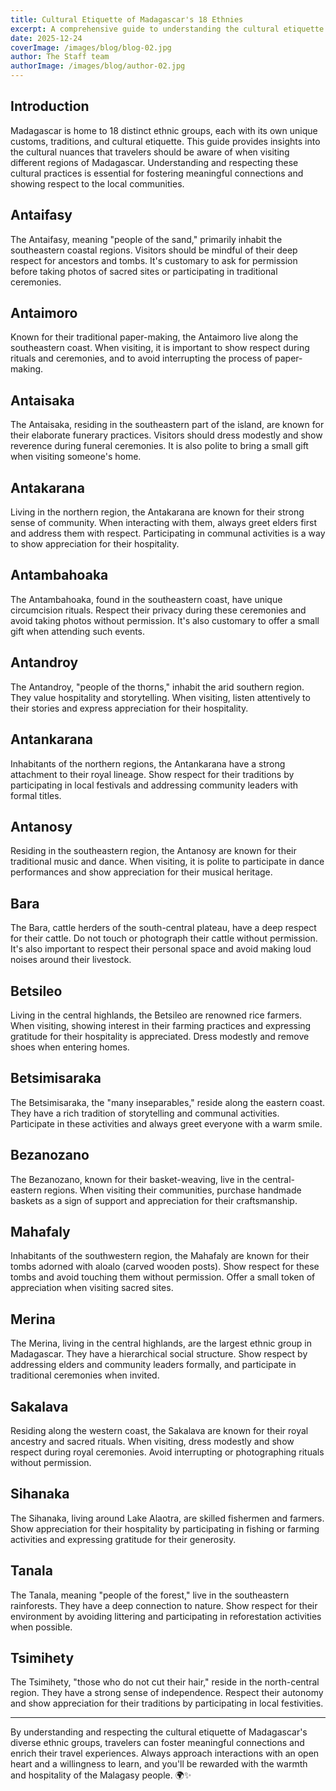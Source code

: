 ```yaml
---
title: Cultural Etiquette of Madagascar's 18 Ethnies
excerpt: A comprehensive guide to understanding the cultural etiquette of Madagascar's diverse ethnic groups.
date: 2025-12-24
coverImage: /images/blog/blog-02.jpg
author: The Staff team
authorImage: /images/blog/author-02.jpg
---
```


## Introduction

Madagascar is home to 18 distinct ethnic groups, each with its own unique customs, traditions, and cultural etiquette. This guide provides insights into the cultural nuances that travelers should be aware of when visiting different regions of Madagascar. Understanding and respecting these cultural practices is essential for fostering meaningful connections and showing respect to the local communities.

## Antaifasy

The Antaifasy, meaning "people of the sand," primarily inhabit the southeastern coastal regions. Visitors should be mindful of their deep respect for ancestors and tombs. It's customary to ask for permission before taking photos of sacred sites or participating in traditional ceremonies.

## Antaimoro

Known for their traditional paper-making, the Antaimoro live along the southeastern coast. When visiting, it is important to show respect during rituals and ceremonies, and to avoid interrupting the process of paper-making.

## Antaisaka

The Antaisaka, residing in the southeastern part of the island, are known for their elaborate funerary practices. Visitors should dress modestly and show reverence during funeral ceremonies. It is also polite to bring a small gift when visiting someone's home.

## Antakarana

Living in the northern region, the Antakarana are known for their strong sense of community. When interacting with them, always greet elders first and address them with respect. Participating in communal activities is a way to show appreciation for their hospitality.

## Antambahoaka

The Antambahoaka, found in the southeastern coast, have unique circumcision rituals. Respect their privacy during these ceremonies and avoid taking photos without permission. It's also customary to offer a small gift when attending such events.

## Antandroy

The Antandroy, "people of the thorns," inhabit the arid southern region. They value hospitality and storytelling. When visiting, listen attentively to their stories and express appreciation for their hospitality.

## Antankarana

Inhabitants of the northern regions, the Antankarana have a strong attachment to their royal lineage. Show respect for their traditions by participating in local festivals and addressing community leaders with formal titles.

## Antanosy

Residing in the southeastern region, the Antanosy are known for their traditional music and dance. When visiting, it is polite to participate in dance performances and show appreciation for their musical heritage.

## Bara

The Bara, cattle herders of the south-central plateau, have a deep respect for their cattle. Do not touch or photograph their cattle without permission. It's also important to respect their personal space and avoid making loud noises around their livestock.

## Betsileo

Living in the central highlands, the Betsileo are renowned rice farmers. When visiting, showing interest in their farming practices and expressing gratitude for their hospitality is appreciated. Dress modestly and remove shoes when entering homes.

## Betsimisaraka

The Betsimisaraka, the "many inseparables," reside along the eastern coast. They have a rich tradition of storytelling and communal activities. Participate in these activities and always greet everyone with a warm smile.

## Bezanozano

The Bezanozano, known for their basket-weaving, live in the central-eastern regions. When visiting their communities, purchase handmade baskets as a sign of support and appreciation for their craftsmanship.

## Mahafaly

Inhabitants of the southwestern region, the Mahafaly are known for their tombs adorned with aloalo (carved wooden posts). Show respect for these tombs and avoid touching them without permission. Offer a small token of appreciation when visiting sacred sites.

## Merina

The Merina, living in the central highlands, are the largest ethnic group in Madagascar. They have a hierarchical social structure. Show respect by addressing elders and community leaders formally, and participate in traditional ceremonies when invited.

## Sakalava

Residing along the western coast, the Sakalava are known for their royal ancestry and sacred rituals. When visiting, dress modestly and show respect during royal ceremonies. Avoid interrupting or photographing rituals without permission.

## Sihanaka

The Sihanaka, living around Lake Alaotra, are skilled fishermen and farmers. Show appreciation for their hospitality by participating in fishing or farming activities and expressing gratitude for their generosity.

## Tanala

The Tanala, meaning "people of the forest," live in the southeastern rainforests. They have a deep connection to nature. Show respect for their environment by avoiding littering and participating in reforestation activities when possible.

## Tsimihety

The Tsimihety, "those who do not cut their hair," reside in the north-central region. They have a strong sense of independence. Respect their autonomy and show appreciation for their traditions by participating in local festivities.

---

By understanding and respecting the cultural etiquette of Madagascar's diverse ethnic groups, travelers can foster meaningful connections and enrich their travel experiences. Always approach interactions with an open heart and a willingness to learn, and you'll be rewarded with the warmth and hospitality of the Malagasy people. 🌍✨
